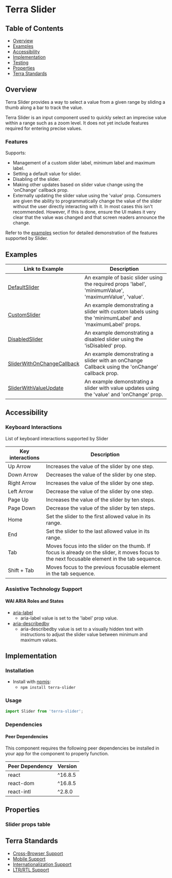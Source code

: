 

<Badge />

# Terra Slider

## Table of Contents
* [Overview](/components/cerner-terra-framework-docs/slider/about#overview)
* [Examples](/components/cerner-terra-framework-docs/slider/about#examples)
* [Accessibility](/components/cerner-terra-framework-docs/slider/about#accessibility)
* [Implementation](/components/cerner-terra-framework-docs/slider/about#implementation)
* [Testing](/components/cerner-terra-framework-docs/slider/about#testing)
* [Properties](/components/cerner-terra-framework-docs/slider/about#properties)
* [Terra Standards](/components/cerner-terra-framework-docs/slider/about#terra-standards)

## Overview

Terra Slider provides a way to select a value from a given range by sliding a thumb along a bar to track the value.

<Notice variant="important" ariaLevel="2">
Terra Slider is an input component used to quickly select an imprecise value within a range such as a zoom level. It does not yet include features required for entering precise values.
</Notice>

<DefaultSlider />

### Features
Supports:
* Management of a custom slider label, minimum label and maximum label.
* Setting a default value for slider.
* Disabling of the slider.
* Making other updates based on slider value change using the 'onChange' callback prop.
* Externally updating the slider value using the 'value' prop. Consumers are given the ability to programmatically change the value of the slider without the user directly interacting with it. In most cases this isn't recommended. However, if this is done, ensure the UI makes it very clear that the value was changed and that screen readers announce the change.

Refer to the [examples](/components/cerner-terra-framework-docs/slider/about#examples) section for detailed demonstration of the features supported by Slider.

## Examples
|Link to Example| Description|
|-|-|
|[DefaultSlider](/components/cerner-terra-framework-docs/slider/examples/default-slider)|An example of basic slider using the required props 'label', 'minimumValue', 'maximumValue', 'value'.|
|[CustomSlider](/components/cerner-terra-framework-docs/slider/examples/custom-slider)|An example demonstrating a slider with custom labels using the 'minimumLabel' and 'maximumLabel' props.|
|[DisabledSlider](/components/cerner-terra-framework-docs/slider/examples/disabled-slider)|An example demonstrating a disabled slider using the 'isDisabled' prop. |
|[SliderWithOnChangeCallback](/components/cerner-terra-framework-docs/slider/examples/slider-with-on-change-callback)|An example demonstrating a slider with an onChange Callback using the 'onChange' callback prop.|
|[SliderWithValueUpdate](/components/cerner-terra-framework-docs/slider/examples/slider-with-value-update)|An example demonstrating a slider with value updates using the 'value' and 'onChange' prop.|

## Accessibility
### Keyboard Interactions

List of keyboard interactions supported by Slider

|Key interactions|Description|
|---|---|
|Up Arrow    | Increases the value of the slider by one step.|
|Down Arrow     | Decreases the value of the slider by one step. |
|Right Arrow    | Increases the value of the slider by one step.|
|Left Arrow     | Decrease the value of the slider by one step.|
|Page Up    | Increases the value of the slider by ten steps.|
|Page Down     | Decrease the value of the slider by ten steps.|
|Home           | Set the slider to the first allowed value in its range.|
|End            | Set the slider to the last allowed value in its range.|
|Tab           | Moves focus into the slider on the thumb. If focus is already on the slider, it moves focus to the next focusable element in the tab sequence.|
|Shift + Tab    | Moves focus to the previous focusable element in the tab sequence.|

### Assistive Technology Support
#### WAI ARIA Roles and States
* [aria-label](https://developer.mozilla.org/en-US/docs/Web/Accessibility/ARIA/Attributes/aria-label)
  * aria-label value is set to the 'label' prop value.
* [aria-describedby](https://developer.mozilla.org/en-US/docs/Web/Accessibility/ARIA/Attributes/aria-describedby)
  * aria-describedby value is set to a visually hidden text with instructions to adjust the slider value between minimum and maximum values.

## Implementation

### Installation

- Install with [npmjs](https://www.npmjs.com):
  - `npm install terra-slider`

### Usage

```jsx
import Slider from 'terra-slider';
```

### Dependencies

#### Peer Dependencies

This component requires the following peer dependencies be installed in your app for the component to properly function.

| Peer Dependency | Version |
|-|-|
| react | ^16.8.5 |
| react-dom | ^16.8.5 |
| react-intl | ^2.8.0 |

## Properties
### Slider props table
<SliderPropsTable />

## Terra Standards
* [Cross-Browser Support](https://engineering.cerner.com/terra-ui/about/terra-ui/component-standards#cross-browser-support)
* [Mobile Support](https://engineering.cerner.com/terra-ui/about/terra-ui/component-standards#mobile-support)
* [Internationalization Support](https://engineering.cerner.com/terra-ui/about/terra-ui/component-standards#internationalization-i18n)
* [LTR/RTL Support](https://engineering.cerner.com/terra-ui/about/terra-ui/component-standards#ltr--rtl)

